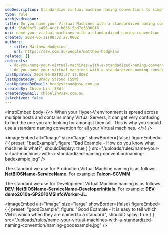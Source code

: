 ```yaml
---
seoDescription: Standardize virtual machine naming conventions to simplify identification and management across multiple hosts and environments.
type: rule
archivedreason:
title: Do you name your Virtual Machines with a standardized naming convention?
guid: 95d89bf5-a456-4ccf-b636-5bd7e56300f6
uri: name-your-virtual-machines-with-a-standardized-naming-convention
created: 2024-05-11T08:32:28.000Z
authors:
  - title: Matthew Hodgkins
    url: https://ssw.com.au/people/matthew-hodgkins
related: []
redirects:
  - do-you-name-your-virtual-machines-with-a-standadized-naming-convention
  - do-you-name-your-virtual-machines-with-a-standardized-naming-convention
lastUpdated: 2024-06-08T03:27:17.000Z
lastUpdatedBy: Brady Stroud [SSW]
lastUpdatedByEmail: bradystroud@ssw.com.au
createdBy: Chloe Lin [SSW]
createdByEmail: chloelin@ssw.com.au
isArchived: false
---
```


<introEmbed
  body={<>
When your Hyper-V environment is spread across multiple hosts and contains many Virtual Servers, it can get very confusing to find the one you are looking for amongst them all. This is why you should use a standard naming convention for all your Virtual machines.
  </>}
/>

<imageEmbed
  alt="Image"
  size="large"
  showBorder={false}
  figureEmbed={ {
    preset: "badExample",
    figure: "Bad Example - How do you know what machine is what?",
    shouldDisplay: true
  } }
  src="/uploads/rules/name-your-virtual-machines-with-a-standardized-naming-convention/naming-badexample.jpg"
/>


The standard we use for Production Virtual Machine naming is as follows: **NetBIOSName-ServiceName**.
For example: **Falcon-SCVMM**.

The standard we use for Development Virtual Machine naming is as follows: **DEV-NetBIOSName-ServiceName-DeveloperInitials**.
For example: **DEV-demo2010a-SP2010MSInfoWorker-JL**.

<imageEmbed
  alt="Image"
  size="large"
  showBorder={false}
  figureEmbed={ {
    preset: "goodExample",
    figure: "Good Example - It is easy to tell which VM is which when they are named to a standard",
    shouldDisplay: true
  } }
  src="/uploads/rules/name-your-virtual-machines-with-a-standardized-naming-convention/naming-goodexample.jpg"
/>
